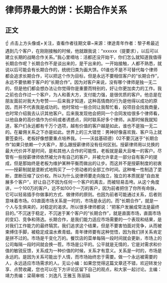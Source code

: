 # 律师界最大的饼：长期合作关系
## 正文
☝ 点击上方头像或+关注，查看作者往期文章~来源：律途青年作者：黎子希最近遇到几个客户，在刚刚接触的时候，他就跟我说：“xxxxxx（提要求），以后可以建立长期的战略合作关系。”我心里嘀咕：活都还没开始干，你们怎么就知道我值得长期合作呢？长期合作不是谈出来的，是干出来的。一开始接触，人都不熟悉，就说以后可能会有长期合作的，统统归类为画大饼。01谁也不是不可替代每个律师都会追求长期合作，可以把这个作为目标，但是永远不要相信客户的“长期合作”，永远不要依赖于客户的“长期合作”。因为对客户来说，没有哪个律师是独一无二的，但是他们都会想办法让你觉得你是重要而特别的，好让你更加卖力的工作。我之前也合作过一个客户，为人和善大方，支付能力强，是很优质的客户。他总是在朋友面前对我大为夸赞——后来我才知道，这种高情商的行为是他得以成功的原因，而并不代表我是成功的。他时常给一些合同让我帮忙看，投项目会找我商量，也时常介绍我去认识其他客户。后来我发现他会把同一个合同发给很多个律师看，以他自身的高价值作为价码或者诱惑点，同时联系好多个律师。从那时候我就知道，客户们永远都有千万个选项，越有价值的客户越是如此，谁也不是独一无二的。在雇佣关系之下亦是如此。世界上的三大错觉：男神好像喜欢我、客户马上就要签委托、老板好像想要重点培养我。（——沃兹基硕德）02不要沉迷于“长期合作”如果只依赖一个大客户，那么跟授薪律师没有任何区别。授薪律师用以兑换的最大代价并不是时间，是和其他人合作的可能性，老板就是最大且唯一的客户。尽管有一些授薪律师依然被允许有自己的客户，并被允许拿走一部分自有客户的提成，但是那始终是老板为维护某种平衡而做出的让步。而这并不是授薪制度的初衷——授薪制就是垄断式地购买了一个劳动者的全部工作时间。这种唯一性制造了垄断，垄断压缩了议价权。所以为什么说律师要走向独立，独立的本质就是“自由发展多个客户”，好让自己不因为任何一个客户的离去，而被轻易击垮。从这个角度讲，一个100万的客户，远不如100个一万的客户，因为前者把住了你所有命脉，它可以轻易插手你做事的方式、做律师的原则。也因为前者可能通过关系，后者则意味着市场。03直面市场关系是一时的，市场是永远的。而“长期合作”，就是一个人与生俱来的，对稳定的渴求。所以很多律师都说：“把客户发展成常法是最终目的。”不沉迷于稳定，不沉迷于某个客户的“长期合作”，就是直面市场，直面市场的变幻、竞争和筛选。长期合作，是我们能力适应市场需要的一个表现和结果，是对我们工作能力的最终犒赏。我们追求这个结果，但是不要害怕面对竞争，从而被束缚住手脚，被稳定成温水煮青蛙。青年律师要有这种觉悟，因为我们拼关系肯定是拼不过的。市场是千变化万的。餐饮店的菜单每隔一段时间就会更新，市场上的公司每隔一段时间就会换一茬。市场是公平的。公平就是无情的，它是对需求和价值的敏锐反馈，关系成为一种价值的时候，关系才有意义。关系是一时的，市场是永远的。是因为关系可能出于人情，而市场始终忠于需要。做一个永远被需要的人，永远适应市场需求的人。无讼小编：如果您觉得这篇文章还不错，欢迎转发分享、点赞收藏，您也可以在下方评论区留下自己的观点，和大家一起讨论。主编：靖力责编：梁萌审核：刘逸凡 王雅玉 陈丽娟